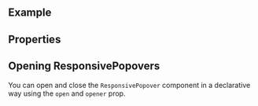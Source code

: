 
<Meta of={ComponentStories} />

<DocsHeader of={ComponentStories} since="0.9.0" />

<br />

## Example

<Canvas of={ComponentStories.Default} />

## Properties

<ControlsWithNote of={ComponentStories.Default} />

## Opening ResponsivePopovers

You can open and close the `ResponsivePopover` component in a declarative way using the `open` and `opener` prop.

```jsx
const MyComponentWithPopover = () => {
  const btnRef = useRef(null);
  const [popoverIsOpen, setPopoverIsOpen] = useState(false);
  return (
    <>
      <Button
        ref={btnRef}
        onClick={() => {
          setPopoverIsOpen(true);
        }}
      >
        Open Popover
      </Button>
      <ResponsivePopover
        opener={btnRef.current}
        open={popoverIsOpen}
        onClose={() => {
          setPopoverIsOpen(false);
        }}
      />
    </>
  );
};
```

<Footer />
